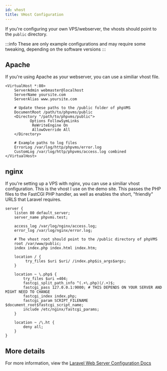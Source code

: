 ```yaml
---
id: vhost
title: VHost Configuration
---
```


If you're configuring your own VPS/webserver, the vhosts should point to the `public` directory.

:::info
These are only example configurations and may require some tweaking, depending on the software versions
:::

## Apache

If you're using Apache as your webserver, you can use a similiar vhost file.

```htaccess
<VirtualHost *:80>
    ServerAdmin webmaster@localhost
    ServerName yoursite.com
    ServerAlias www.yoursite.com

    # Update these paths to the /public folder of phpVMS
    DocumentRoot /path/to/phpvms/public
    <Directory "/path/to/phpvms/public">
           Options FollowSymLinks
            ReWriteEngine On
            AllowOverride All
    </Directory>

    # Example paths to log files
    ErrorLog /var/log/http/phpvms/error.log
    CustomLog /var/log/http/phpvms/access.log combined
</VirtualHost>
```

## nginx

If you're setting up a VPS with nginx, you can use a similiar vhost configuration. This is the vhost I use on the demo site. This passes the PHP files to the FastCGI PHP handler, as well as enables the short, "friendly" URLS that Laravel requires.

```nginx
server {
    listen 80 default_server;
    server_name phpvms.test;

    access_log /var/log/nginx/access.log;
    error_log /var/log/nginx/error.log;

    # The vhost root should point to the /public directory of phpVMS
    root /var/www/public;
    index index.php index.html index.htm;

    location / {
         try_files $uri $uri/ /index.php$is_args$args;
    }

    location ~ \.php$ {
        try_files $uri =404;
        fastcgi_split_path_info ^(.+\.php)(/.+)$;
        fastcgi_pass 127.0.0.1:9000; # THIS DEPENDS ON YOUR SERVER AND MIGHT NEED TO CHANGE
        fastcgi_index index.php;
        fastcgi_param SCRIPT_FILENAME $document_root$fastcgi_script_name;
        include /etc/nginx/fastcgi_params;
    }

    location ~ /\.ht {
        deny all;
    }
}
```

## More details

For more information, view the [Laravel Web Server Configuration Docs](https://laravel.com/docs/7.x/installation#web-server-configuration)
